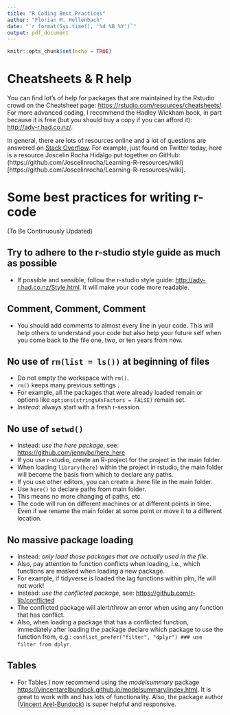 ```yaml
---
title: "R Coding Best Practices"
author: "Florian M. Hollenbach"
date: "`r format(Sys.time(), '%d %B %Y')`"
output: pdf_document
---
```


```r
knitr::opts_chunk$set(echo = TRUE)
```
# Cheatsheets & R help
You can find lot's of help for packages that are maintained by the Rstudio crowd on the Cheatsheet page: [https://rstudio.com/resources/cheatsheets/](https://rstudio.com/resources/cheatsheets/). For more advanced coding, I recommend the Hadley Wickham book, in part because it is free (but you should buy a copy if you can afford it): 
[http://adv-r.had.co.nz/](http://adv-r.had.co.nz/). 

In general, there are lots of resources online and a lot of questions are answered on [Stack Overflow](https://stackoverflow.com/). For example, just found on Twitter today, here is a resource Joscelin Rocha Hidalgo put together on GitHub: (https://github.com/Joscelinrocha/Learning-R-resources/wiki)[https://github.com/Joscelinrocha/Learning-R-resources/wiki].


# Some best practices for writing r-code 
(To Be Continuously Updated)


## Try to adhere to the r-studio style guide as much as possible
- If possible and sensible, follow the r-studio style guide: [http://adv-r.had.co.nz/Style.html](http://adv-r.had.co.nz/Style.html).  It will make your code more readable.

## Comment, Comment, Comment
- You should add comments to almost every line in your code. This will help others to understand your code but also help your future self when you come back to the file one, two, or ten years from now.

## No use of ```rm(list = ls()) ``` at beginning of files
- Do not empty the workspace with ```rm()```.
- ```rm()``` keeps many previous settings .
- For example, all the packages that were already loaded remain or options like ```options(stringsAsFactors = FALSE)``` remain set.
- *Instead*: always start with a fresh r-session.


## No use of ```setwd() ```

- Instead: *use the here package*, see: [https://github.com/jennybc/here_here](https://github.com/jennybc/here_here)
- If you use r-studio, create an R-project for the project in the main folder.
- When loading ```library(here)``` within the project in rstudio, the main folder will become the basis from which to declare any paths.
- If you use other editors, you can create a .here file in the main folder.
- Use ```here()``` to declare paths from main folder.
- This means no more changing of paths, etc. 
- The code will run on different machines or at different points in time. Even if we rename the main folder at some point or move it to a different location.

## No massive package loading
- Instead: *only load those packages that are actually used in the file*.
- Also, pay attention to function conflicts when loading, i.e., which functions are masked when loading a new package.
- For example, if tidyverse is loaded the lag functions within plm, lfe will not work!
- Instead: *use the conflicted package*,  see: [https://github.com/r-lib/conflicted](https://github.com/r-lib/conflicted)
- The conflicted package will alert/throw an error when using any function that has conflict.
- Also, when loading a package that has a conflicted function, immediately after loading the package declare which package to use the function from, e.g.: ```conflict_prefer("filter", "dplyr") ### use filter from dplyr```.



## Tables 
- For Tables I now recommend using the _modelsummary_ package [https://vincentarelbundock.github.io/modelsummary/index.html](https://vincentarelbundock.github.io/modelsummary/index.html). It is great to work with and has lots of functionality. Also, the package author ([Vincent Arel-Bundock](http://arelbundock.com/)) is super helpful and responsive.


  